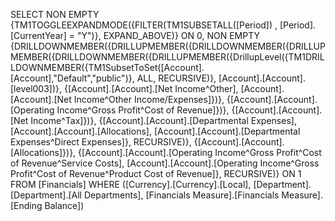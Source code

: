 SELECT NON EMPTY {TM1TOGGLEEXPANDMODE({FILTER(TM1SUBSETALL([Period]) , [Period].[CurrentYear] = "Y")}, EXPAND_ABOVE)} ON 0, NON EMPTY {DRILLDOWNMEMBER({DRILLUPMEMBER({DRILLDOWNMEMBER({DRILLUPMEMBER({DRILLDOWNMEMBER({DRILLUPMEMBER({DrillupLevel({TM1DRILLDOWNMEMBER({TM1SubsetToSet([Account].[Account],"Default","public")}, ALL, RECURSIVE)}, [Account].[Account].[level003])}, {[Account].[Account].[Net Income^Other], [Account].[Account].[Net Income^Other Income/Expenses]})}, {[Account].[Account].[Operating Income^Gross Profit^Cost of Revenue]})}, {[Account].[Account].[Net Income^Tax]})}, {[Account].[Account].[Departmental Expenses], [Account].[Account].[Allocations], [Account].[Account].[Departmental Expenses^Direct Expenses]}, RECURSIVE)}, {[Account].[Account].[Allocations]})}, {[Account].[Account].[Operating Income^Gross Profit^Cost of Revenue^Service Costs], [Account].[Account].[Operating Income^Gross Profit^Cost of Revenue^Product Cost of Revenue]}, RECURSIVE)} ON 1 FROM [Financials] WHERE ([Currency].[Currency].[Local], [Department].[Department].[All Departments], [Financials Measure].[Financials Measure].[Ending Balance])
